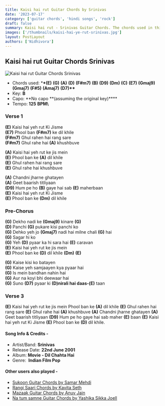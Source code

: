 ```yaml
---
title: Kaisi hai rut Guitar Chords by Srinivas
date: '2023-07-17'
category: ['guitar chords', 'hindi songs', 'rock']
draft: false
summary: Kaisi hai rut - Srinivas Guitar Chords. The chords used in this song are - (E) (G) (A) (D) (F#m7) (B) (D9) (Dm) (C) (E7) (Gmaj9) (Gmaj7) (F#5) (Amaj7) (D7). key - B Major
images: ['/thumbnails/kaisi-hai-ye-rut-srinivas.jpg']
layout: PostLayout
authors: ['Nidhivora']
---
```


## Kaisi hai rut Guitar Chords Srinivas

![Kaisi hai rut Guitar Chords Srinivas](/thumbnails/kaisi-hai-ye-rut-srinivas.jpg)

- Chords used: \***\*(E)** **(G)** **(A)** **(D)** **(F#m7)** **(B)** **(D9)** **(Dm)** **(C)** **(E7)** **(Gmaj9)** **(Gmaj7)** **(F#5)** **(Amaj7)** **(D7)\*\***
- Key: **B**
- Capo: **No capo **(assuming the original key)\*\*\*\*
- Tempo: **125** **BPM\\**

### Verse 1

**(E)** Kaisi hai yeh rut Ki Jisme\
**(E7)** Phool ban **(F#m7)** ke dil khile\
**(F#m7)** Ghul rahen hai rang sare\
**(F#m7)** Ghul rahe hai **(A)** khushbuve

**(A)** Kaisi hai yeh rut ke jis mein\
**(E)** Phool ban ke **(A)** dil khile\
**(E)** Ghul rahen hai rang sare\
**(E)** Ghul rahe hai khushbuve

**(A)** Chandni jharne ghatayen\
**(A)** Geet baarish titliyaan\
**(D9)** Hum pe ho **(B)** gaye hai sab **(E)** maherbaan\
**(E)** Kaisi hai yeh rut Ki Jisme\
**(E)** Phool ban ke **(Dm)** dil khile

### Pre-Chorus

**(G)** Dekho nadi ke **(Gmaj9)** kinare **(G)**\
**(D)** Panchi **(G)** pukare kisi panchi ko\
**(G)** Dehko yeh jo **(Gmaj7)** nadi hai milne chali **(G)** hai\
**(G)** Sagar hi ko\
**(G)** Yeh **(D)** pyaar ka hi sara hai **(E)** caravan\
**(E)** Kaisi hai yeh rut ke jis mein\
**(E)** Phool ban ke **(D)** dil khile **(Dm)** **(E)**

**(G)** Kaise kisi ko batayen\
**(G)** Kaise yeh samjaayen kya pyaar hai\
**(G)** Is mein bandhan nahin hai\
**(G)** Aur na koyi bhi deewaar hai\
**(G)** Suno **(D7)** pyaar ki **(D)**nirali hai daas-**(E)** taan

### Verse 3

**(E)** Kaisi hai yeh rut ke jis mein
Phool ban ke **(A)** dil khile
**(E)** Ghul rahen hai rang sare
**(E)** Ghul rahe hai **(A)** khushbuve
**(A)** Chandni jharne ghatayen
**(A)** Geet baarish titliyaan
**(D9)** Hum pe ho gaye hai sab maher **(E)** baan
**(E)** Kaisi hai yeh rut Ki Jisme
**(E)** Phool ban ke **(D)** dil khile.

#### Song Info & Credits -

- Artist/Band: **Srinivas**
- Release Date: **22nd June 2001**
- Album: **Movie - Dil Chahta Hai**
- Genre:  **Indian Film Pop**

#### Other users also played -

- [Sukoon Guitar Chords by Samar Mehdi](https://www.chordsco.com/chords/sukoon-chords-by-samar-mehdi)
- [Rangi Saari Chords by Kavita Seth](https://www.chordsco.com/chords/rangi-saari-chords-by-kavita-seth)
- [Mazaak Guitar Chords by Anuv Jain](https://www.chordsco.com/chords/mazaak-guitar-chords-by-anuv-jain)
- [Na tum samne Guitar Chords by Yashika Sikka Joell](https://www.chordsco.com/chords/na-tum-samne-guitar-chords-by-yashika-sikka-joell)
